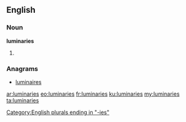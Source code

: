 ==English==

===Noun===
'''luminaries'''

# {{plural of|luminary}}

===Anagrams===
* [[luminaires#English|luminaires]]

[[Category:English plurals ending in "-ies"]]

[[ar:luminaries]]
[[eo:luminaries]]
[[fr:luminaries]]
[[ku:luminaries]]
[[my:luminaries]]
[[ta:luminaries]]